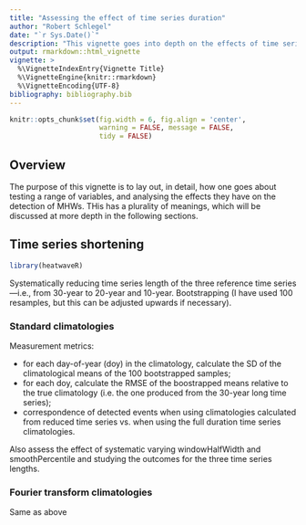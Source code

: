 ```yaml
---
title: "Assessing the effect of time series duration"
author: "Robert Schlegel"
date: "`r Sys.Date()`"
description: "This vignette goes into depth on the effects of time series duration for the detection of events."
output: rmarkdown::html_vignette
vignette: >
  %\VignetteIndexEntry{Vignette Title}
  %\VignetteEngine{knitr::rmarkdown}
  %\VignetteEncoding{UTF-8}
bibliography: bibliography.bib
---
```


```r
knitr::opts_chunk$set(fig.width = 6, fig.align = 'center',
                      warning = FALSE, message = FALSE, 
                      tidy = FALSE)
```

## Overview

The purpose of this vignette is to lay out, in detail, how one goes about testing a range of variables, and analysing the effects they have on the detection of MHWs. THis has a plurality of meanings, which will be discussed at more depth in the following sections.

## Time series shortening

```r
library(heatwaveR)
```

Systematically reducing time series length of the three reference time series—i.e., from 30-year to 20-year and 10-year.
Bootstrapping (I have used 100 resamples, but this can be adjusted upwards if necessary).

### Standard climatologies

Measurement metrics:

 * for each day-of-year (doy) in the climatology, calculate the SD of the climatological means of the 100 bootstrapped samples;
 * for each doy, calculate the RMSE of the boostrapped means relative to the true climatology (i.e. the one produced from the 30-year long time series);
 * correspondence of detected events when using climatologies calculated from reduced time series vs. when using the full duration time series climatologies.

Also assess the effect of systematic varying windowHalfWidth and smoothPercentile and studying the outcomes for the three time series lengths.

### Fourier transform climatologies

Same as above
